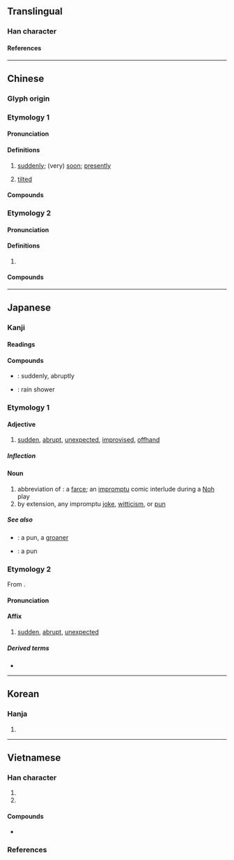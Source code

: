 {{character info}}
==Translingual==

===Han character===
{{Han char|rn=9|rad=人|as=07|sn=9|four=23250|canj=OHQI|ids=⿰亻我}}

====References====
{{Han ref|kx=0104.060|dkj=00665|dj=0220.060|hdz=10162.140|uh=4FC4}}

----

==Chinese==
{{zh-forms}}

===Glyph origin===
{{Han etym}}
===Etymology 1===
====Pronunciation====
{{zh-pron
|m=é
|ma=y
|c=ngo4
|h=pfs=ngò
|md=ngò̤
|mn=xm,zz,tw:gô/qz:ngô͘
|w=3ngu
|mc=y
|oc=y
|cat=adv,a
}}

====Definitions====
{{zh-hanzi}}

# [[suddenly]]; (very) [[soon]]; [[presently]]
#: {{zh-x|俄而|after a while; presently}}
# [[tilted]]

====Compounds====
{{zh-der|俄里|俄頃|俄延|俄而|慢俄延|俄爾|俄亥俄州|半霎俄延|俄然|懷俄明州}}
===Etymology 2===
====Pronunciation====
{{zh-pron
|m=俄,cap=y,2cap=y
|c=ngo4
|h=pfs=ngò
|md=ngò̤
|mn=xm,zz,tw:gô/qz:ngô͘
|w=3ngu
|cat=pn
}}

====Definitions====
{{zh-hanzi}}

# {{zh-short|俄羅斯|[[Russia]]}}
#: {{zh-x|^俄語|Russian language}}

====Compounds====
{{zh-der|俄國|俄國人|俄羅斯|俄羅斯人|俄羅斯族|俄文|俄語|帝俄|白俄羅斯|沙俄|日俄戰爭|白俄|赤俄|蘇俄}}

----

==Japanese==

===Kanji===
{{ja-kanji|grade=|rs=人07}}

====Readings====
{{ja-readings
|goon=が
|kanon=が
|kun=にわか-<にはか-
}}

====Compounds====
{{der-top|Compounds}}
* {{ja-r|俄然|がぜん}}: suddenly, abruptly
* {{ja-r|俄雨|にわか.あめ}}: rain shower
{{der-bottom}}

===Etymology 1===
{{ja-kanjitab|にわか|yomi=k}}

====Adjective====
{{ja-adj|infl=な|にわか|hhira=にはか}}

# [[sudden]], [[abrupt]], [[unexpected]], [[improvised]], [[offhand]]

=====Inflection=====
{{ja-na|にわか}}

====Noun====
{{ja-noun|にわか|hhira=にはか}}

# abbreviation of {{ja-r|俄狂言|にわか きょうげん}}: a [[farce]]; an [[impromptu]] comic interlude during a [[Noh]] play
# by extension, any impromptu [[joke]], [[witticism]], or [[pun]]

=====See also=====
* {{ja-r|駄洒落|だじゃれ}}: a pun, a [[groaner]]
* {{ja-r|地口|じぐち}}: a pun

===Etymology 2===
{{ja-kanjitab|が|yomi=on}}
From {{der|ja|ltc|sort=か'|-}} {{ltc-l|俄}}.

====Pronunciation====
{{ja-pron|が|y=on}}

====Affix====
{{ja-pos|affix|が}}

# [[sudden]], [[abrupt]], [[unexpected]]

=====Derived terms=====
* {{ja-r|俄然|がぜん}}

----

==Korean==

===Hanja===
{{ko-hanja|아}}

# {{rfdef|ko|sort=人07}}

----

==Vietnamese==

===Han character===
{{vi-readings|rs=人07
|hanviet=nga-tdcndg;tdcntd;bonet;genibrel;gdhn
|phienthiet=五何 ngũ hà
|nom=nga-tdcndg;tdcntd;bonet;taberd, ngoa-tdcntd
}}

# {{han tu form of|[[Nga]], [[nga]]|[[Russia]], [[Russian]]}}
# {{han tu form of|nga|[[sudden]]; in an [[instant]]}}

====Compounds====
* {{vi-l|㗂俄|tiếng Nga}}

===References===
<references/>
